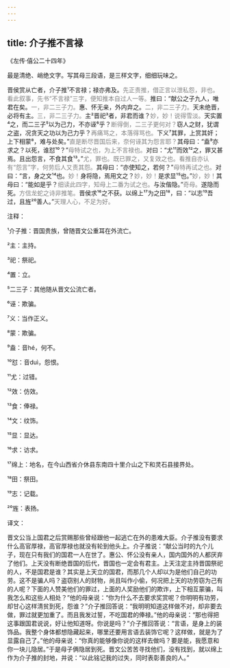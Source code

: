 ```yaml
---
---
---
```

title: 介子推不言禄
---




《左传·僖公二十四年》





最是清绝、峭绝文字。写其母三段语，是三样文字，细细玩味之。





晋侯赏从亡者，介子推¹不言禄；禄亦弗及。<font color=gray font-size=0.8rem>先正责推，借正言以泄私怨，非也。看此叙事，先书“不言禄”三字，便知推本自过人一等。</font>推曰：“献公之子九人，唯君在矣。<font color=gray font-size=0.8rem>一，非二三子力。</font>惠、怀无亲，外内弃之。<font color=gray font-size=0.8rem>二，非二三子力。</font>天未绝晋，必将有主。<font color=gray font-size=0.8rem>三，非二三子力。</font>主²晋祀³者，非君而谁？<font color=gray font-size=0.8rem>妙，妙！说得雪淡。</font>天实置⁴之，而二三子⁵以为己力，不亦诬⁶乎？<font color=gray font-size=0.8rem>断得倒，二三子更何对？</font>窃人之财，犹谓之盗，况贪天之功以为己力乎？<font color=gray font-size=0.8rem>再痛骂之，本落得骂也。</font>下义⁷其罪，上赏其奸；上下相蒙⁸，难与处矣。”<font color=gray font-size=0.8rem>直是断尽晋国后来，奈何诬其为怨言耶？</font>其母曰：“盍⁹亦求之？以死，谁怼¹⁰？”<font color=gray font-size=0.8rem>母特试之也，为上不言禄也。</font>对曰：“尤¹¹而效¹²之，罪又甚焉。且出怨言，不食其食¹³。”<font color=gray font-size=0.8rem>尤，罪也。既已罪之，又复效之也。看推自亦认有“怨言”字，何劳后人又责其怨。</font>其母曰：“亦使知之，若何？”<font color=gray font-size=0.8rem>母特再试之也。</font>对曰：“言，身之文¹⁴也。<font color=gray font-size=0.8rem>妙！</font>身将隐，焉用文之？<font color=gray font-size=0.8rem>妙，妙！</font>是求显¹⁵也。”<font color=gray font-size=0.8rem>妙，妙！</font>其母曰：“能如是乎？<font color=gray font-size=0.8rem>细读此四字，知母上二番为试之也。</font>与汝偕隐。”<font color=gray font-size=0.8rem>奇母。</font>遂隐而死。<font color=gray font-size=0.8rem>方信龙蛇之诗非推笔。</font>晋侯求¹⁶之不获。以绵上¹⁷为之田¹⁸，曰：“以志¹⁹吾过，且旌²⁰善人。”<font color=gray font-size=0.8rem>天理人心，不足为好。</font>

注释：

¹介子推：晋国贵族，曾随晋文公重耳在外流亡。

²主：主持。

³祀：祭祀。

⁴置：立。

⁵二三子：其他随从晋文公流亡者。

⁶诬：欺骗。

⁷义：当作正义。

⁸蒙：欺骗。

⁹盍：音hé，何不。

¹⁰怼：音duì，怨恨。

¹¹尤：过错。

¹²效：仿效。

¹³食：俸禄。

¹⁴文：纹饰。

¹⁵显：显达。

¹⁶求：访求。

¹⁷绵上：地名，在今山西省介休县东南四十里介山之下和灵石县接界处。

¹⁸田：祭田。

¹⁹志：记载。

²⁰旌：表扬。

译文：

晋文公当上国君之后赏赐那些曾经跟他一起逃亡在外的患难大臣。介子推没有要求什么高官厚禄，高官厚禄也就没有轮到他头上。介子推说：“献公当时的九个儿子，现在只有我们的国君一人在世了。惠公、怀公没有亲人，国内国外的人都厌弃了他们。上天没有断绝晋国的后代，晋国也一定会有君主。上天注定主持晋国祭祀的人，不是国君是谁？其实是上天立的国君，而那几个人却以为是他们自己的功劳。这不是骗人吗？盗窃别人的财物，尚且叫作小偷，何况把上天的功劳窃为己有的人呢？下面的人赞美他们的罪过，上面的人奖励他们的欺诈，上下相互蒙骗，叫我怎么和这些人相处？”他的母亲说：“你为什么不去要求奖赏呢？你明明有功劳，却甘心这样清贫到死，怨谁？”介子推回答说：“我明明知道这样做不对，却非要去做，罪过就更加重了。而且我发过誓，不吃国君的俸禄。”他的母亲说：“那也得把这事跟国君说说，好让他知道呀。你说是吗？”介子推回答说：“言语，是身上的装饰品。我整个身体都想隐藏起来，哪里还要用言语去装饰它呢？这样做，就是为了显露自己了。”他的母亲说：“你真的能够像你说的这样去做吗？要是能，我愿意和你一块儿隐居。”于是母子俩隐居到死。晋文公苦苦寻找他们，没有找到，就以绵上作为介子推的封地，并说：“以此铭记我的过失，同时表彰善良的人。”